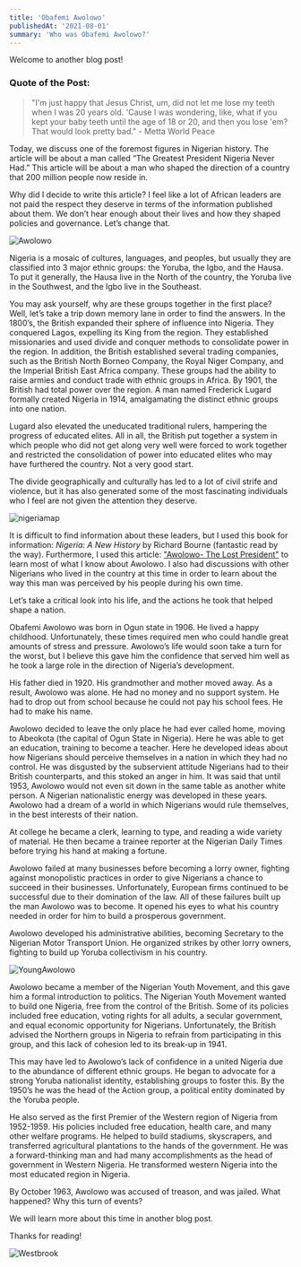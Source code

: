 ```yaml
---
title: 'Obafemi Awolowo'
publishedAt: '2021-08-01'
summary: 'Who was Obafemi Awolowo?'
---
```


Welcome to another blog post!

### Quote of the Post:
> "I'm just happy that Jesus Christ, um, did not let me lose my teeth when I was 20 years old. 'Cause I was wondering, like, what if you kept your baby teeth until the age of 18 or 20, and then you lose 'em? That would look pretty bad." - Metta World Peace 

Today, we discuss one of the foremost figures in Nigerian history. The article will be about a man called “The Greatest President Nigeria Never Had.” This article will be about a man who shaped the direction of a country that 200 million people now reside in. 

Why did I decide to write this article? I feel like a lot of African leaders are not paid the respect they deserve in terms of the information published about them. We don’t hear enough about their lives and how they shaped policies and governance. Let’s change that.

![Awolowo](/images/awo.jpg)

Nigeria is a mosaic of cultures, languages, and peoples, but usually they are classified into 3 major ethnic groups: the Yoruba, the Igbo, and the Hausa. To put it generally, the Hausa live in the North of the country, the Yoruba live in the Southwest, and the Igbo live in the Southeast. 

You may ask yourself, why are these groups together in the first place? Well, let’s take a trip down memory lane in order to find the answers. In the 1800’s, the British expanded their sphere of influence into Nigeria. They conquered Lagos, expelling its King from the region. They established missionaries and used divide and conquer methods to consolidate power in the region. In addition, the British established several trading companies, such as the British North Borneo Company, the Royal Niger Company, and the Imperial British East Africa company. These groups had the ability to raise armies and conduct trade with ethnic groups in Africa. By 1901, the British had total power over the region. A man named Frederick Lugard formally created Nigeria in 1914, amalgamating the distinct ethnic groups into one nation. 

Lugard also elevated the uneducated traditional rulers, hampering the progress of educated elites. All in all, the British put together a system in which people who did not get along very well were forced to work together and restricted the consolidation of power into educated elites who may have furthered the country. Not a very good start.

The divide geographically and culturally has led to a lot of civil strife and violence, but it has also generated some of the most fascinating individuals who I feel are not given the attention they deserve.

![nigeriamap](/images/nigeriamap.jpg)

It is difficult to find information about these leaders, but I used this book for information: _Nigeria: A New History_ by Richard Bourne (fantastic read by the way). Furthermore, I used this article: ["Awolowo- The Lost President"](https://www.premiumtimesng.com/opinion/442742-awolowo-the-lost-president-and-a-nation-in-grief-by-toyin-falola.html) to learn most of what I know about Awolowo. I also had discussions with other Nigerians who lived in the country at this time in order to learn about the way this man was perceived by his people during his own time.

Let’s take a critical look into his life, and the actions he took that helped shape a nation.

Obafemi Awolowo was born in Ogun state in 1906. He lived a happy childhood. Unfortunately, these times required men who could handle great amounts of stress and pressure. Awolowo’s life would soon take a turn for the worst, but I believe this gave him the confidence that served him well as he took a large role in the direction of Nigeria’s development. 

His father died in 1920. His grandmother and mother moved away. As a result, Awolowo was alone. He had no money and no support system. He had to drop out from school because he could not pay his school fees. He had to make his name. 

Awolowo decided to leave the only place he had ever called home, moving to Abeokota (the capital of Ogun State in Nigeria). Here he was able to get an education, training to become a teacher. Here he developed ideas about how Nigerians should perceive themselves in a nation in which they had no control. He was disgusted by the subservient attitude Nigerians had to their British counterparts, and this stoked an anger in him. It was said that until 1953, Awolowo would not even sit down in the same table as another white person. A Nigerian nationalistic energy was developed in these years. Awolowo had a dream of a world in which Nigerians would rule themselves, in the best interests of their nation.

At college he became a clerk, learning to type, and reading a wide variety of material. He then became a trainee reporter at the Nigerian Daily Times before trying his hand at making a fortune. 

Awolowo failed at many businesses before becoming a lorry owner, fighting against monopolistic practices in order to give Nigerians a chance to succeed in their businesses. Unfortunately, European firms continued to be successful due to their domination of the law. All of these failures built up the man Awolowo was to become. It opened his eyes to what his country needed in order for him to build a prosperous government. 

Awolowo developed his administrative abilities, becoming Secretary to the Nigerian Motor Transport Union. He organized strikes by other lorry owners, fighting to build up Yoruba collectivism in his country. 

![YoungAwolowo](/images/youngawo.jpg)

Awolowo became a member of the Nigerian Youth Movement, and this gave him a formal introduction to politics. The Nigerian Youth Movement wanted to build one Nigeria, free from the control of the British. Some of its policies included free education, voting rights for all adults, a secular government, and equal economic opportunity for Nigerians. Unfortunately, the British advised the Northern groups in Nigeria to refrain from participating in this group, and this lack of cohesion led to its break-up in 1941. 

This may have led to Awolowo’s lack of confidence in a united Nigeria due to the abundance of different ethnic groups. He began to advocate for a strong Yoruba nationalist identity, establishing groups to foster this. By the 1950’s he was the head of the Action group, a political entity dominated by the Yoruba people. 

He also served as the first Premier of the Western region of Nigeria from 1952-1959. His policies included free education, health care, and many other welfare programs. He helped to build stadiums, skyscrapers, and transferred agricultural plantations to the hands of the government. He was a forward-thinking man and had many accomplishments as the head of government in Western Nigeria. He transformed western Nigeria into the most educated region in Nigeria.

By October 1963, Awolowo was accused of treason, and was jailed. What happened? Why this turn of events?

We will learn more about this time in another blog post. 

Thanks for reading!

![Westbrook](/images/dancing.gif)
